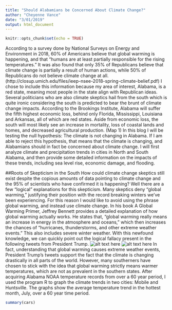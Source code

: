 ```yaml
---
title: "Should Alabamians be Concerned About Climate Change?"
author: "Cheyenne Vance"
date: "3/01/2019"
output: html_document
---
```


```r
knitr::opts_chunk$set(echo = TRUE)
```

  According to a survey done by National Surveys on Energy and Environment in 2018, 60% of Americans believe that global warming is happening, and that “humans are at least partially responsible for the rising temperatures.” It was also found that only 35% of Republicans believe that climate change is partially a result of human actions, while 50% of Republicans do not believe climate change at all. (http://closup.umich.edu/files/ieep-nsee-2018-spring-climate-belief.pdf) I chose to include this information because my area of interest,  Alabama, is a red state, meaning most people in the state align with Republican ideas.   
Several politicians who are also climate skeptics hail from the south which is quite ironic considering the south is predicted to bear the brunt of climate change impacts. According to the Brookings Institute, Alabama will suffer the fifth highest economic loss, behind only Florida, Mississippi, Louisiana and Arkansas, all of which are red states. Aside from economic loss, the south will most likely see an increase in mortality, loss of coastal lands and homes, and decreased agricultural production. (Map 1)
In this blog I will be testing the null hypothesis: The climate is not changing in Alabama. If I am able to reject this hypothesis, that means that the climate is changing, and Alabamians should in fact be concerned about climate change. I will first analyze climate and precipitation trends in cities in North and South Alabama, and then provide some detailed information on the impacts of these trends, including sea level rise, economic damage, and flooding. 

##Roots of Skepticism in the South
How could climate change skeptics still exist despite the copious amounts of data pointing to climate change and the 95% of scientists who have confirmed it is happening? Well there are a few “logical” explanations for this skepticism. Many skeptics deny “global warming,” justifying their position with the record breaking winters we’ve been experiencing. For this reason I would like to avoid using the phrase global warming, and instead use climate change. In his book A Global Warming Primer, Jeffrey Bennett provides a detailed explanation of how global warming actually works. He states that, “global warming really means an increase in energy in the atmosphere and oceans,” which then increases the chances of “hurricanes, thunderstorms, and other extreme weather events.” This also includes severe winter weather. 
	With this newfound knowledge, we can quickly point out the logical fallacy present in the following tweets from President Trump. 
	![alt text here](Trumptweet.png)
	![alt text here](Trumptweet2.png)
In fact, understanding that global warming causes extreme weather events, President Trump’s tweets support the fact that the climate is changing drastically in all parts of the world. However, many southerners have chosen to stick with the idea that global warming strictly means warmer temperatures, which are not as prevalent in the southern states. 
After acquiring Alabama NOAA temperature records from over a 60 year period, I used the program R to graph the climate trends in two cities: Mobile and Huntsville. The graphs show the average temperature trend in the hottest month, July, over a 60 year time period. 

```r
summary(cars)
```

